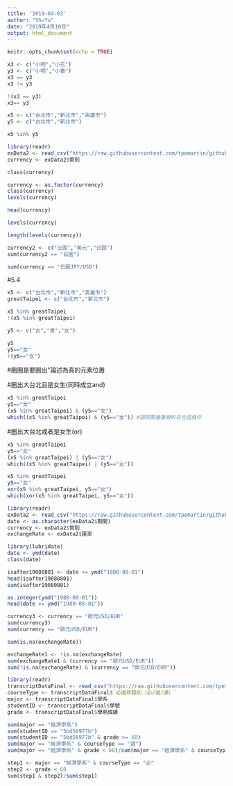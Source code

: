 ```yaml
---
title: '2019-04-03'
author: "ShuYu"
date: "2019年4月10日"
output: html_document
---
```


```r
knitr::opts_chunk$set(echo = TRUE)
```

```r
x3 <- c("小明","小花")
y3 <- c("小明","小華")
x3 == y3
x3 != y3
```

```r
!(x3 == y3)
x3== y3
```

```r
x5 <- c("台北市","新北市","高雄市")
y5 <- c("台北市","新北市")

x5 %in% y5
```

```r
library(readr)
exData2 <- read_csv("https://raw.githubusercontent.com/tpemartin/github-data/master/exData2.csv")
currency <- exData2$幣別
```

```r
class(currency)
```

```r
currency <- as.factor(currency)
class(currency)
levels(currency)
```

```r
head(currency)
```
```r
levels(currency)
```
```r
length(levels(currency))
```
```r
currency2 <- c("日圓","美元","日圓")
sum(currency2 == "日圓")
```

```r
sum(currency == "日圓JPY/USD")
```
#5.4
```r
x5 <- c("台北市","新北市","高雄市")
greatTaipei <- c("台北市","新北市")

x5 %in% greatTaipei
!(x5 %in% greatTaipei)
```

```r
y5 <- c("女","男","女")

y5
y5=="女"
!(y5=="女")
```
#圈圈是要圈出"論述為真的元素位置

#圈出大台北且是女生(同時成立and)
```r
x5 %in% greatTaipei
y5=="女"
(x5 %in% greatTaipei) & (y5=="女")
which((x5 %in% greatTaipei) & (y5=="女")) #請問第幾筆資料符合這條件
```

#圈出大台北或者是女生(or)
```r
x5 %in% greatTaipei
y5=="女"
(x5 %in% greatTaipei) | (y5=="女")
which((x5 %in% greatTaipei) | (y5=="女"))
```

```r
x5 %in% greatTaipei
y5=="女"
xor(x5 %in% greatTaipei, y5=="女")
which(xor(x5 %in% greatTaipei, y5=="女"))
```



```r
library(readr)
exData2 <- read_csv("https://raw.githubusercontent.com/tpemartin/github-data/master/exData2.csv")
date <- as.character(exData2$期間)
currency <- exData2$幣別
exchangeRate <- exData2$匯率
```

```r
library(lubridate)
date <- ymd(date)
class(date)
```

```r
isafter19080801 <- date <= ymd("1980-08-01")
head(isafter19080801)
sum(isafter19080801)
```

```r
as.integer(ymd("1980-08-01"))
head(date >= ymd("1980-08-01"))
```

```r
currency3 <- currency == "歐元USD/EUR"
sum(currency3)
sum(currency == "歐元USD/EUR")
```

```r
sum(is.na(exchangeRate))
```

```r
exchangeRate1 <- !is.na(exchangeRate)
sum(exchangeRate1 & (currency == "歐元USD/EUR"))
sum(!is.na(exchangeRate) & (currency == "歐元USD/EUR"))
```
```r
library(readr)
transcriptDataFinal <- read_csv("https://raw.githubusercontent.com/tpemartin/github-data/master/transcriptDataFinal.csv")
courseType <- transcriptDataFinal$`必選修類別（必∕選∕通）`
major <- transcriptDataFinal$學系
studentID <- transcriptDataFinal$學號
grade <- transcriptDataFinal$學期成績
```
```r
sum(major == "經濟學系")
sum(studentID == "5bdS6977b")
sum(studentID == "5bdS6977b" & grade >= 60)
sum(major == "經濟學系" & courseType == "選")
sum(major == "經濟學系" & grade < 60)/sum(major == "經濟學系" & courseType == "必")
```
```r
step1 <- major == "經濟學系" & courseType == "必"
step2 <- grade < 60
sum(step1 & step2)/sum(step1)
```

